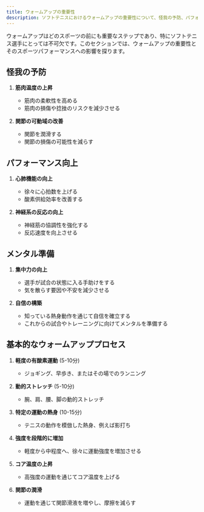```yaml
---
title: ウォームアップの重要性
description: ソフトテニスにおけるウォームアップの重要性について、怪我の予防、パフォーマンス向上、メンタル準備などの側面から考察します
---
```

ウォームアップはどのスポーツの前にも重要なステップであり、特にソフトテニス選手にとっては不可欠です。このセクションでは、ウォームアップの重要性とそのスポーツパフォーマンスへの影響を探ります。

## 怪我の予防

1. **筋肉温度の上昇**
   - 筋肉の柔軟性を高める
   - 筋肉の損傷や捻挫のリスクを減少させる

2. **関節の可動域の改善**
   - 関節を潤滑する
   - 関節の損傷の可能性を減らす

## パフォーマンス向上

1. **心肺機能の向上**
   - 徐々に心拍数を上げる
   - 酸素供給効率を改善する

2. **神経系の反応の向上**
   - 神経筋の協調性を強化する
   - 反応速度を向上させる

## メンタル準備

1. **集中力の向上**
   - 選手が試合の状態に入る手助けをする
   - 気を散らす要因や不安を減少させる

2. **自信の構築**
   - 知っている熱身動作を通じて自信を確立する
   - これからの試合やトレーニングに向けてメンタルを準備する

## 基本的なウォームアッププロセス

1. **軽度の有酸素運動** (5-10分)
   - ジョギング、早歩き、またはその場でのランニング

2. **動的ストレッチ** (5-10分)
   - 腕、肩、腰、脚の動的ストレッチ

3. **特定の運動の熱身** (10-15分)
   - テニスの動作を模倣した熱身、例えば影打ち

4. **強度を段階的に増加**
   - 軽度から中程度へ、徐々に運動強度を増加させる

5. **コア温度の上昇**
   - 高強度の運動を通じてコア温度を上げる

6. **関節の潤滑**
   - 運動を通じて関節滑液を増やし、摩擦を減らす